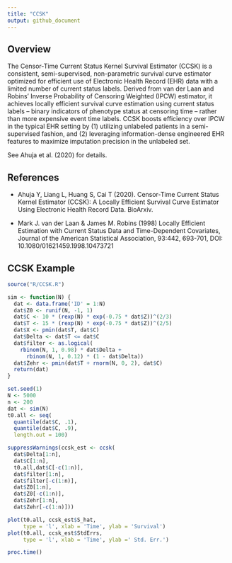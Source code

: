 ```yaml
---
title: "CCSK"
output: github_document
---
```


## Overview

The Censor-Time Current Status Kernel Survival Estimator (CCSK) is a consistent, semi-supervised, non-parametric survival curve estimator optimized for efficient use of Electronic Health Record (EHR) data with a limited number of current status labels. Derived from van der Laan and Robins' Inverse Probability of Censoring Weighted (IPCW) estimator, it achieves locally efficient survival curve estimation using current status labels -- binary indicators of phenotype status at censoring time -- rather than more expensive event time labels. CCSK boosts efficiency over IPCW in the typical EHR setting by (1) utilizing unlabeled patients in a semi-supervised fashion, and (2) leveraging information-dense engineered EHR features to maximize imputation precision in the unlabeled set.

See Ahuja et al. (2020) for details.


## References

- Ahuja Y, Liang L, Huang S, Cai T (2020). Censor-Time Current Status Kernel Estimator (CCSK): A Locally Efficient Survival Curve Estimator Using Electronic Health Record Data. BioArxiv.

- Mark J. van der Laan & James M. Robins (1998) Locally Efficient Estimation with Current Status Data and Time-Dependent Covariates, Journal of the American Statistical Association, 93:442, 693-701, DOI: 10.1080/01621459.1998.10473721

## CCSK Example

```r
source("R/CCSK.R")
```


```r
sim <- function(N) {
  dat <- data.frame('ID' = 1:N)
  dat$Z0 <- runif(N, -1, 1)
  dat$C <- 10 * (rexp(N) * exp(-0.75 * dat$Z))^(2/3)
  dat$T <- 15 * (rexp(N) * exp(-0.75 * dat$Z))^(2/5)
  dat$X <- pmin(dat$T, dat$C)
  dat$Delta <- dat$T <= dat$C
  dat$filter <- as.logical(
    rbinom(N, 1, 0.98) * dat$Delta + 
      rbinom(N, 1, 0.12) * (1 - dat$Delta))
  dat$Zehr <- pmin(dat$T + rnorm(N, 0, 2), dat$C)
  return(dat)
}
```

```r
set.seed(1)
N <- 5000
n <- 200
dat <- sim(N)
t0.all <- seq(
  quantile(dat$C, .1),
  quantile(dat$C, .9),
  length.out = 100)
```

```r
suppressWarnings(ccsk_est <- ccsk(
  dat$Delta[1:n],
  dat$C[1:n],
  t0.all,dat$C[-c(1:n)],
  dat$filter[1:n],
  dat$filter[-c(1:n)],
  dat$Z0[1:n],
  dat$Z0[-c(1:n)],
  dat$Zehr[1:n],
  dat$Zehr[-c(1:n)]))
```

```r
plot(t0.all, ccsk_est$S_hat, 
     type = 'l', xlab = 'Time', ylab = 'Survival')
plot(t0.all, ccsk_est$StdErrs, 
     type = 'l', xlab = 'Time', ylab =' Std. Err.')
```

```r
proc.time()
```

